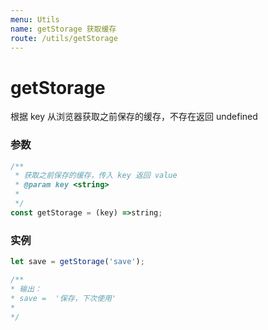 ```yaml
---
menu: Utils
name: getStorage 获取缓存
route: /utils/getStorage
---
```


# getStorage
根据 key 从浏览器获取之前保存的缓存，不存在返回 undefined

### 参数

```typescript
/**
 * 获取之前保存的缓存，传入 key 返回 value
 * @param key <string>
 *
 */
const getStorage = (key) =>string;
```

### 实例

```javascript
let save = getStorage('save');

/**
* 输出：
* save =  '保存，下次使用'
*
*/

```